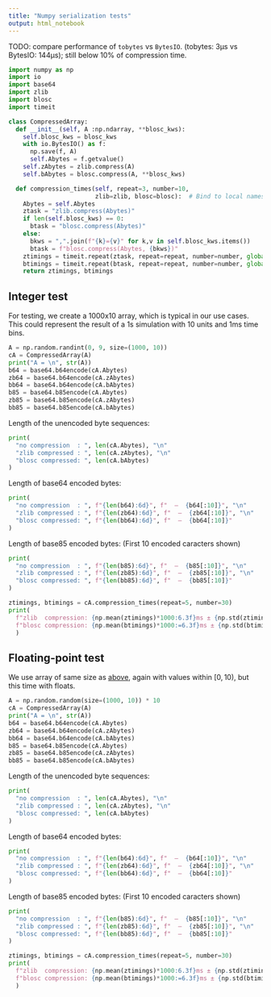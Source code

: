 ```yaml
---
title: "Numpy serialization tests"
output: html_notebook
---
```


TODO: compare performance of `tobytes` vs `BytesIO`. (tobytes: 3μs vs BytesIO: 144μs); still below 10% of compression time.

```python
import numpy as np
import io
import base64
import zlib
import blosc
import timeit

class CompressedArray:
  def __init__(self, A :np.ndarray, **blosc_kws):
    self.blosc_kws = blosc_kws
    with io.BytesIO() as f:
      np.save(f, A)
      self.Abytes = f.getvalue()
    self.zAbytes = zlib.compress(A)
    self.bAbytes = blosc.compress(A, **blosc_kws)

  def compression_times(self, repeat=3, number=10,
                        zlib=zlib, blosc=blosc):  # Bind to local namespace
    Abytes = self.Abytes
    ztask = "zlib.compress(Abytes)"
    if len(self.blosc_kws) == 0:
      btask = "blosc.compress(Abytes)"
    else:
      bkws = ",".join(f"{k}={v}" for k,v in self.blosc_kws.items())
      btask = f"blosc.compress(Abytes, {bkws})"
    ztimings = timeit.repeat(ztask, repeat=repeat, number=number, globals=locals())
    btimings = timeit.repeat(btask, repeat=repeat, number=number, globals=locals())
    return ztimings, btimings
```

## Integer test

For testing, we create a 1000x10 array, which is typical in our use cases. This could represent the result of a 1s simulation with 10 units and 1ms time bins.

```python
A = np.random.randint(0, 9, size=(1000, 10))
cA = CompressedArray(A)
print("A = \n", str(A))
b64 = base64.b64encode(cA.Abytes)
zb64 = base64.b64encode(cA.zAbytes)
bb64 = base64.b64encode(cA.bAbytes)
b85 = base64.b85encode(cA.Abytes)
zb85 = base64.b85encode(cA.zAbytes)
bb85 = base64.b85encode(cA.bAbytes)
```

Length of the unencoded byte sequences:

```python
print(
  "no compression  : ", len(cA.Abytes), "\n"
  "zlib compressed : ", len(cA.zAbytes), "\n"
  "blosc compressed: ", len(cA.bAbytes)
)
```

Length of base64 encoded bytes:

```python
print(
  "no compression  : ", f"{len(b64):6d}", f"  —  {b64[:10]}", "\n"
  "zlib compressed : ", f"{len(zb64):6d}", f"  —  {zb64[:10]}", "\n"
  "blosc compressed: ", f"{len(bb64):6d}", f"  —  {bb64[:10]}"
)
```

Length of base85 encoded bytes:  (First 10 encoded caracters shown)

```python
print(
  "no compression  : ", f"{len(b85):6d}", f"  —  {b85[:10]}", "\n"
  "zlib compressed : ", f"{len(zb85):6d}", f"  —  {zb85[:10]}", "\n"
  "blosc compressed: ", f"{len(bb85):6d}", f"  —  {bb85[:10]}"
)
```

```python
ztimings, btimings = cA.compression_times(repeat=5, number=30)
print(
  f"zlib  compression: {np.mean(ztimings)*1000:6.3f}ms ± {np.std(ztimings)*1000:5.3f}ms" "\n"
  f"blosc compression: {np.mean(btimings)*1000:=6.3f}ms ± {np.std(btimings)*1000:5.3f}ms"
  )
```



## Floating-point test

We use array of same size  as [above](#integer-test), again with values within $[0,10)$, but this time with floats.

```python
A = np.random.random(size=(1000, 10)) * 10
cA = CompressedArray(A)
print("A = \n", str(A))
b64 = base64.b64encode(cA.Abytes)
zb64 = base64.b64encode(cA.zAbytes)
bb64 = base64.b64encode(cA.bAbytes)
b85 = base64.b85encode(cA.Abytes)
zb85 = base64.b85encode(cA.zAbytes)
bb85 = base64.b85encode(cA.bAbytes)
```

Length of the unencoded byte sequences:

```python
print(
  "no compression  : ", len(cA.Abytes), "\n"
  "zlib compressed : ", len(cA.zAbytes), "\n"
  "blosc compressed: ", len(cA.bAbytes)
)
```

Length of base64 encoded bytes:

```python
print(
  "no compression  : ", f"{len(b64):6d}", f"  —  {b64[:10]}", "\n"
  "zlib compressed : ", f"{len(zb64):6d}", f"  —  {zb64[:10]}", "\n"
  "blosc compressed: ", f"{len(bb64):6d}", f"  —  {bb64[:10]}"
)
```

Length of base85 encoded bytes:  (First 10 encoded caracters shown)

```python
print(
  "no compression  : ", f"{len(b85):6d}", f"  —  {b85[:10]}", "\n"
  "zlib compressed : ", f"{len(zb85):6d}", f"  —  {zb85[:10]}", "\n"
  "blosc compressed: ", f"{len(bb85):6d}", f"  —  {bb85[:10]}"
)
```

```python
ztimings, btimings = cA.compression_times(repeat=5, number=30)
print(
  f"zlib  compression: {np.mean(ztimings)*1000:6.3f}ms ± {np.std(ztimings)*1000:5.3f}ms" "\n"
  f"blosc compression: {np.mean(btimings)*1000:=6.3f}ms ± {np.std(btimings)*1000:5.3f}ms"
  )
```
